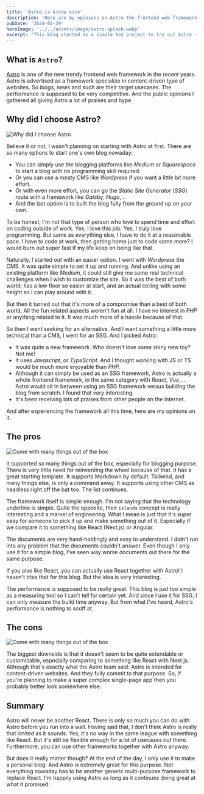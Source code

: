 ```yaml
---
title: 'Astro is kinda nice'
description: 'Here are my opinions on Astro the frontend web framework after using it to make this blog.'
pubDate: '2024-02-29'
heroImage: '../../assets/image/astro-splash.webp'
excerpt: "This blog started as a simple toy project to try out Astro - the frontend web framework. And after using it for a while, I think I like it. Here are all my opinions on the framework."
---
```


## What is `Astro`?
[Astro](https://astro.build) is one of the new trendy frontend web framework in the recent years. 
Astro is advertised as a framework specialize in content-driven type of websites. So *blogs*, *news* and such are their target usecases.
The performance is supposed to be very competitive. And the public opinions I gathered all giving Astro a lot of praises and hype.

## Why did I choose Astro?

![Why did I choose Astro](../../assets/image/thinking.webp)

Believe it or not, I wasn't planning on starting with Astro at first. There are so many options to start one's own blog nowaday: 
- You can simply use the blogging platforms like *Medium* or *Squarespace* to start a blog with no programming skill required.
- Or you can use a meaty CMS like *Wordpress* if you want a little bit more effort. 
- Or with even more effort, you can go the *Static Site Generator* (*SSG*) route with a framework like *Gatsby*, *Hugo*,... 
- And the last option is to built the blog fully from the ground up on your own.

To be honest, I'm not that type of person who love to spend time and effort on coding outside of work. Yes, I love this job. Yes, I truly love programming.
But same as everything else, I have to do it at a reasonable pace. I have to code at work, then getting home just to code some more? 
I would burn out super fast if my life keep on being like that.

Naturally, I started out with an easier option. I went with *Wordpress* the CMS. It was quite simple to set it up and running.
And unlike using an existing platform like *Medium*, it could still give me some real technical challenges when I wish to customize the site.
So it was the best of both world: has a low floor so easier at start, and an actual ceiling with some height so I can play around with it.

But then it turned out that it's more of a compromise than a best of both world. All the fun related aspects weren't fun at all.
I have no interest in *PHP* or anything related to it. It was much more of a hassle because of that.

So then I went seeking for an alternative. And I want something a little more technical than a CMS, I went for an SSG. And I picked Astro:
- It was quite a new framework. Who doesn't love some shiny new toy? Not me!
- It uses *Javascript*, or *TypeScript*. And I thought working with JS or TS would be much more enjoyable than *PHP*.
- Although it can simply be used as an SSG framework, Astro is actually a whole frontend framework, in the same category with *React*, *Vue*,... 
Astro would sit in between using an SSG framework versus building the blog from scratch. I found that very interesting.
- It's been receiving lots of praises from other people on the internet.

And after experiencing the framework all this time, here are my opinions on it.

## The pros

![Come with many things out of the box](../../assets/image/astro-box.webp)

It supported so many things out of the box, especially for blogging purpose. There is very little need for reinventing the wheel because of that.
It has a great starting template. It supports Markdown by default. Tailwind, and many things else, is only a command away. It supports using other CMS as headless right off the bat too.
The list continues.

The framework itself is simple enough. I'm not saying that the technology underline is simple.
Quite the opposite, their `islands` concept is really interesting and a marvel of engineering.
What I mean is just that it's super easy for someone to pick it up and make something out of it. Especially if we compare it to something like React (Next.js) or Angular.

The documents are very hand-holdingly and easy to understand. I didn't run into any problem that the documents couldn't answer.
Even though I only use it for a simple blog, I've seen way worse documents out there for the same purpose.

If you also like React, you can actually use React together with Astro! I haven't tries that for this blog. But the idea is very interesting.

The performance is supposed to be really great. This blog is just too simple as a measuring tool so I can't tell for certain yet.
And since I use it for SSG, I can only measure the build time anyway.
But from what I've heard, Astro's performance is nothing to scoff at.

## The cons

![Come with many things out of the box](../../assets/image/wall.webp)

The biggest downside is that it doesn't seem to be quite extendable or customizable, especially comparing to something like React with Next.js.
Although that's exactly what the Astro team said: Astro is intended for content-driven websites. And they fully commit to that purpose.
So, if you're planning to make a super complex single-page app then you probably better look somewhere else.

## Summary

Astro will never be another React. There is only so much you can do with Astro before you run into a wall. 
Having said that, I don't think Astro is really that limited as it sounds. Yes, it's no way in the same league with something like React.
But it's still be flexible enough for a lot of usecases out there. Furthermore, you can use other frameworks together with Astro anyway.

But does it really matter though? At the end of the day, I only use it to make a personal blog. And Astro is extremely great for this purpose.
Not everything nowaday has to be another generic multi-purpose framework to replace React.
I'm happily using Astro as long as it continues doing great at what it promised.

